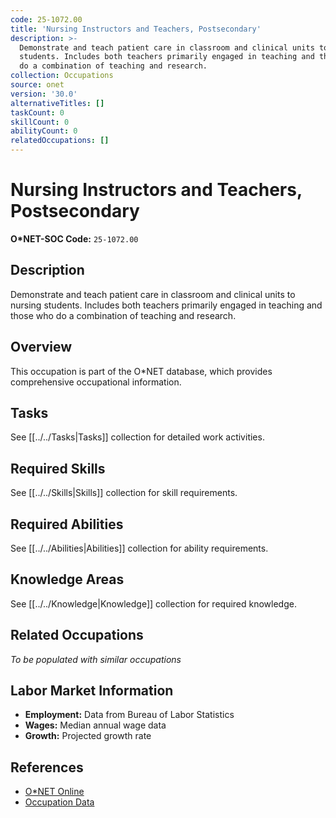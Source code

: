 ```yaml
---
code: 25-1072.00
title: 'Nursing Instructors and Teachers, Postsecondary'
description: >-
  Demonstrate and teach patient care in classroom and clinical units to nursing
  students. Includes both teachers primarily engaged in teaching and those who
  do a combination of teaching and research.
collection: Occupations
source: onet
version: '30.0'
alternativeTitles: []
taskCount: 0
skillCount: 0
abilityCount: 0
relatedOccupations: []
---
```

# Nursing Instructors and Teachers, Postsecondary

**O*NET-SOC Code:** `25-1072.00`

## Description

Demonstrate and teach patient care in classroom and clinical units to nursing students. Includes both teachers primarily engaged in teaching and those who do a combination of teaching and research.

## Overview

This occupation is part of the O*NET database, which provides comprehensive occupational information.

## Tasks

See [[../../Tasks|Tasks]] collection for detailed work activities.

## Required Skills

See [[../../Skills|Skills]] collection for skill requirements.

## Required Abilities

See [[../../Abilities|Abilities]] collection for ability requirements.

## Knowledge Areas

See [[../../Knowledge|Knowledge]] collection for required knowledge.

## Related Occupations

*To be populated with similar occupations*

## Labor Market Information

- **Employment:** Data from Bureau of Labor Statistics
- **Wages:** Median annual wage data
- **Growth:** Projected growth rate

## References

- [O*NET Online](https://www.onetonline.org/link/summary/25-1072.00)
- [Occupation Data](https://www.onetcenter.org/)
